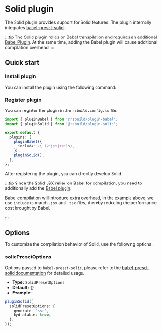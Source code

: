# Solid plugin


<SourceCode href="https://github.com/web-infra-dev/rsbuild/tree/main/packages/plugin-solid" />

The Solid plugin provides support for Solid features. The plugin internally integrates [babel-preset-solid](https://github.com/solidjs/solid/tree/main/packages/babel-preset-solid).

:::tip
The Solid plugin relies on Babel transpilation and requires an additional [Babel Plugin](/plugins/list/plugin-babel). At the same time, adding the Babel plugin will cause additional compilation overhead.
:::

## Quick start

### Install plugin

You can install the plugin using the following command:


<PackageManagerTabs command="add @rsbuild/plugin-babel @rsbuild/plugin-solid -D" />

### Register plugin

You can register the plugin in the `rsbuild.config.ts` file:

```ts title="rsbuild.config.ts"
import { pluginBabel } from '@rsbuild/plugin-babel';
import { pluginSolid } from '@rsbuild/plugin-solid';

export default {
  plugins: [
    pluginBabel({
      include: /\.(?:jsx|tsx)$/,
    }),
    pluginSolid(),
  ],
};
```

After registering the plugin, you can directly develop Solid.

:::tip
Since the Solid JSX relies on Babel for compilation, you need to additionally add the [Babel plugin](/plugins/list/plugin-babel).

Babel compilation will introduce extra overhead, in the example above, we use `include` to match `.jsx` and `.tsx` files, thereby reducing the performance cost brought by Babel.

:::

## Options

To customize the compilation behavior of Solid, use the following options.

### solidPresetOptions

Options passed to `babel-preset-solid`, please refer to the [babel-preset-solid documentation](https://npmjs.com/package/babel-preset-solid) for detailed usage.

- **Type:** `SolidPresetOptions`
- **Default:** `{}`
- **Example:**

```ts
pluginSolid({
  solidPresetOptions: {
    generate: 'ssr',
    hydratable: true,
  },
});
```
